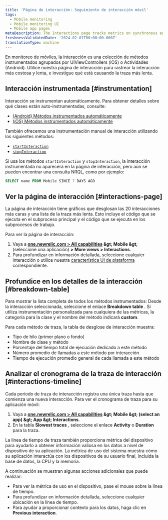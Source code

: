 ```yaml
---
title: 'Página de interacción: Seguimiento de interacción móvil'
tags:
  - Mobile monitoring
  - Mobile monitoring UI
  - Mobile app pages
metaDescription: The Interactions page tracks metrics on synchronous and asychronous code execution in mobile applications.
freshnessValidatedDate: '2024-02-01T00:00:00.000Z'
translationType: machine
---
```


En monitoreo de móviles, la interacción es una colección de métodos instrumentados agrupados por UIViewControllers (iOS) o Actividades (Android). Utilice nuestra página de interacción para rastrear la interacción más costosa y lenta, e investigue qué está causando la traza más lenta.

## Interacción instrumentada [#instrumentation]

Interacción se instrumentan automáticamente. Para obtener detalles sobre qué clases están auto-instrumentadas, consulte:

* [(Android) Métodos instrumentados automáticamente](/docs/mobile-monitoring/new-relic-mobile/mobile-sdk/mobile-sdk-api-guide/#method-list)
* [(iOS) Métodos instrumentados automáticamente](/docs/mobile-monitoring/new-relic-mobile/mobile-sdk/mobile-sdk-api-guide/#method-list-ios)

También ofrecemos una instrumentación manual de interacción utilizando los siguientes métodos:

* [`startInteraction`](/docs/mobile-monitoring/new-relic-mobile/mobile-sdk/start-interaction/)
* [`stopInteraction`](/docs/mobile-monitoring/new-relic-mobile/mobile-sdk/stop-interaction/)

Si usa los métodos `startInteraction` y `stopInteraction`, la interacción instrumentada no aparecerá en la página de interacción, pero aún se pueden encontrar una consulta NRQL, como por ejemplo:

```sql
SELECT name FROM Mobile SINCE 7 DAYS AGO
```

## Ver la página de interacción [#interactions-page]

La página de interacción tiene gráficos que desglosan las 20 interacciones más caras y una lista de la traza más lenta. Esto incluye el código que se ejecuta en el subproceso principal y el código que se ejecuta en los subprocesos de trabajo.

Para ver la página de interacción:

1. Vaya a <DNT>**[one.newrelic.com &gt; All capabilities](https://one.newrelic.com/all-capabilities) &amp;gt; Mobile &amp;gt;**</DNT> (seleccione una aplicación) <DNT>**&gt; More views &gt; Interactions**</DNT>.
2. Para profundizar en información detallada, seleccione cualquier interacción o utilice nuestra [característica UI de plataforma](/docs/new-relic-solutions/new-relic-one/introduction-new-relic-platform) correspondiente.

## Profundice en los detalles de la interacción [#breakdown-table]

Para mostrar la lista completa de todos los métodos instrumentados: Desde la interacción seleccionada, seleccione el enlace <DNT>**Breakdown table**</DNT> . Si utiliza instrumentación personalizada para cualquiera de las métricas, la categoría para la clase y el nombre del método indicará <DNT>**custom**</DNT>.

Para cada método de traza, la tabla de desglose de interacción muestra:

* Tipo de hilo (primer plano o fondo)
* Nombre de clase y método
* Porcentaje del tiempo total de ejecución dedicado a este método
* Número promedio de llamadas a este método por interacción
* Tiempo de ejecución promedio general de cada llamada a este método

## Analizar el cronograma de la traza de interacción [#interactions-timeline]

Cada período de traza de interacción registra una única traza hasta que comienza una nueva interacción. Para ver el cronograma de traza para su aplicación móvil:

1. Vaya a <DNT>**[one.newrelic.com &gt; All capabilities](https://one.newrelic.com/all-capabilities) &amp;gt; Mobile &amp;gt; (select an app) &amp;gt; App &amp;gt; Interactions**</DNT>.
2. En la tabla <DNT>**Slowest traces**</DNT> , seleccione el enlace <DNT>**Activity**</DNT> o <DNT>**Duration**</DNT> para la traza.

La línea de tiempo de traza también proporciona métrica del dispositivo para ayudarlo a obtener información valiosa en los datos a nivel de dispositivo de su aplicación. La métrica de uso del sistema muestra cómo su aplicación interactúa con los dispositivos de su usuario final, incluida la base de datos, la CPU y la memoria.

A continuación se muestran algunas acciones adicionales que puede realizar:

* Para ver la métrica de uso en el dispositivo, pase el mouse sobre la línea de tiempo.
* Para profundizar en información detallada, seleccione cualquier ubicación en la línea de tiempo.
* Para ayudar a proporcionar contexto para los datos, haga clic en <DNT>**Previous interaction**</DNT>.